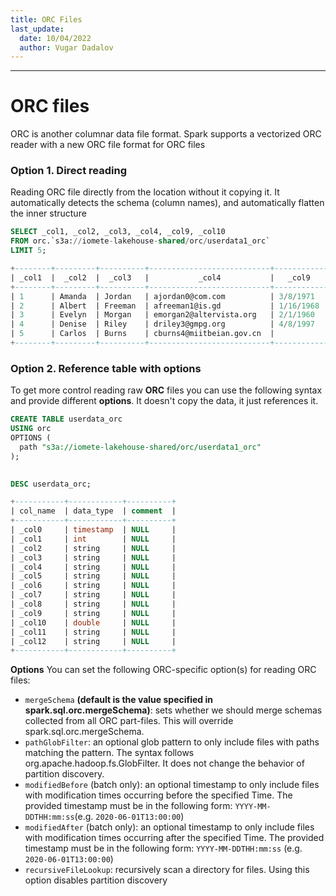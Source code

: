 ```yaml
---
title: ORC Files
last_update:
  date: 10/04/2022
  author: Vugar Dadalov
---
```

___

<!-- <head>
  <title>Parquet files</title>
  <meta
    name="description"
    content="Parquet files "
  />
</head> -->
# ORC files

ORC is another columnar data file format. Spark supports a vectorized ORC reader with a new ORC file format for ORC files


###   Option 1. Direct reading 

Reading ORC file directly from the location without it copying it. It automatically detects the schema (column names), and automatically flatten the inner structure


```sql
SELECT _col1, _col2, _col3, _col4, _col9, _col10 
FROM orc.`s3a://iomete-lakehouse-shared/orc/userdata1_orc`
LIMIT 5;

+--------+---------+----------+---------------------------+------------+------------+
| _col1  |  _col2  |  _col3   |           _col4           |   _col9    |   _col10   |
+--------+---------+----------+---------------------------+------------+------------+
| 1      | Amanda  | Jordan   | ajordan0@com.com          | 3/8/1971   | 49756.53   |
| 2      | Albert  | Freeman  | afreeman1@is.gd           | 1/16/1968  | 150280.17  |
| 3      | Evelyn  | Morgan   | emorgan2@altervista.org   | 2/1/1960   | 144972.51  |
| 4      | Denise  | Riley    | driley3@gmpg.org          | 4/8/1997   | 90263.05   |
| 5      | Carlos  | Burns    | cburns4@miitbeian.gov.cn  |            | NULL       |
+--------+---------+----------+---------------------------+------------+------------+
```


###   Option 2. Reference table with options 

To get more control reading raw **ORC** files you can use the following syntax and provide different **options**. It doesn't copy the data, it just references it.

```sql
CREATE TABLE userdata_orc
USING orc
OPTIONS (
  path "s3a://iomete-lakehouse-shared/orc/userdata1_orc"
);

  
DESC userdata_orc;

+-----------+------------+----------+
| col_name  | data_type  | comment  |
+-----------+------------+----------+
| _col0     | timestamp  | NULL     |
| _col1     | int        | NULL     |
| _col2     | string     | NULL     |
| _col3     | string     | NULL     |
| _col4     | string     | NULL     |
| _col5     | string     | NULL     |
| _col6     | string     | NULL     |
| _col7     | string     | NULL     |
| _col8     | string     | NULL     |
| _col9     | string     | NULL     |
| _col10    | double     | NULL     |
| _col11    | string     | NULL     |
| _col12    | string     | NULL     |
+-----------+------------+----------+
```

 **Options**
You can set the following ORC-specific option(s) for reading ORC files:

  *  `mergeSchema` **(default is the value specified in spark.sql.orc.mergeSchema)**: sets whether we should merge schemas collected from all ORC part-files. This will override spark.sql.orc.mergeSchema.
  *  `pathGlobFilter`: an optional glob pattern to only include files with paths matching the pattern. The syntax follows org.apache.hadoop.fs.GlobFilter. It does not change the behavior of partition discovery.
  *  `modifiedBefore` (batch only): an optional timestamp to only include files with modification times occurring before the specified Time. The provided timestamp must be in the following form: `YYYY-MM-DDTHH:mm:ss`(e.g. `2020-06-01T13:00:00`)
  *  `modifiedAfter` (batch only): an optional timestamp to only include files with modification times occurring after the specified Time. The provided timestamp must be in the following form: `YYYY-MM-DDTHH:mm:ss` (e.g. `2020-06-01T13:00:00`)
  *  `recursiveFileLookup`: recursively scan a directory for files. Using this option disables partition discovery